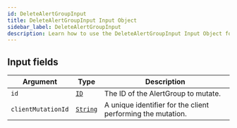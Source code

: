 ```yaml
---
id: DeleteAlertGroupInput
title: DeleteAlertGroupInput Input Object
sidebar_label: DeleteAlertGroupInput
description: Learn how to use the DeleteAlertGroupInput Input Object for Builder's API.
---
```


## Input fields

| Argument           | Type                                     | Description                                                 |
| ------------------ | ---------------------------------------- | ----------------------------------------------------------- |
| `id`               | [`ID`](/docs/composer/builder/api/schema/scalar/ID.mdx)         | The ID of the AlertGroup to mutate.                         |
| `clientMutationId` | [`String`](/docs/composer/builder/api/schema/scalar/String.mdx) | A unique identifier for the client performing the mutation. |
